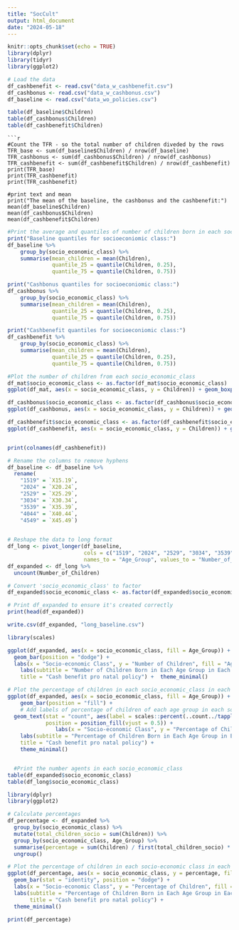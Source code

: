 ```yaml
---
title: "SocCult"
output: html_document
date: "2024-05-18"
---
```


```r
knitr::opts_chunk$set(echo = TRUE)
library(dplyr)
library(tidyr)
library(ggplot2)
```

```r
# Load the data
df_cashbenefit <- read.csv("data_w_cashbenefit.csv")
df_cashbonus <- read.csv("data_w_cashbonus.csv")
df_baseline <- read.csv("data_wo_policies.csv")
```

```r
table(df_baseline$Children)
table(df_cashbonus$Children)
table(df_cashbenefit$Children)

```

```
```r
#Count the TFR - so the total number of children diveded by the rows        
TFR_base <- sum(df_baseline$Children) / nrow(df_baseline)
TFR_cashbonus <- sum(df_cashbonus$Children) / nrow(df_cashbonus)
TFR_cashbenefit <- sum(df_cashbenefit$Children) / nrow(df_cashbenefit)
print(TFR_base)
print(TFR_cashbenefit)
print(TFR_cashbenefit)

#print text and mean
print("The mean of the baseline, the cashbonus and the cashbenefit:")
mean(df_baseline$Children)
mean(df_cashbonus$Children)
mean(df_cashbenefit$Children)

```

```r
#Print the average and quantiles of number of children born in each socio_economic_class
print("Baseline quantiles for socioeconiomic class:")
df_baseline %>%
    group_by(socio_economic_class) %>%
    summarise(mean_children = mean(Children),
              quantile_25 = quantile(Children, 0.25),
              quantile_75 = quantile(Children, 0.75))

print("Cashbonus quantiles for socioeconiomic class:")
df_cashbonus %>%
    group_by(socio_economic_class) %>%
    summarise(mean_children = mean(Children),
              quantile_25 = quantile(Children, 0.25),
              quantile_75 = quantile(Children, 0.75))

print("Cashbenefit quantiles for socioeconiomic class:")
df_cashbenefit %>%
    group_by(socio_economic_class) %>%
    summarise(mean_children = mean(Children),
              quantile_25 = quantile(Children, 0.25),
              quantile_75 = quantile(Children, 0.75))
```

```r

#Plot the number of children from each socio_economic_class
df_mat$socio_economic_class <- as.factor(df_mat$socio_economic_class)
ggplot(df_mat, aes(x = socio_economic_class, y = Children)) + geom_boxplot()

df_cashbonus$socio_economic_class <- as.factor(df_cashbonus$socio_economic_class)
ggplot(df_cashbonus, aes(x = socio_economic_class, y = Children)) + geom_boxplot()

df_cashbenefit$socio_economic_class <- as.factor(df_cashbenefit$socio_economic_class)
ggplot(df_cashbenefit, aes(x = socio_economic_class, y = Children)) + geom_boxplot()



```

```r
print(colnames(df_cashbenefit))
```

```r

# Rename the columns to remove hyphens
df_baseline <- df_baseline %>%
  rename(
    "1519" = `X15.19`,
    "2024" = `X20.24`,
    "2529" = `X25.29`,
    "3034" = `X30.34`,
    "3539" = `X35.39`,
    "4044" = `X40.44`,
    "4549" = `X45.49`)
  
````

```r
# Reshape the data to long format
df_long <- pivot_longer(df_baseline, 
                        cols = c("1519", "2024", "2529", "3034", "3539", "4044", "4549"),
                        names_to = "Age_Group", values_to = "Number_of_Children")
df_expanded <- df_long %>%
  uncount(Number_of_Children)

# Convert 'socio_economic_class' to factor
df_expanded$socio_economic_class <- as.factor(df_expanded$socio_economic_class)

# Print df_expanded to ensure it's created correctly
print(head(df_expanded))

write.csv(df_expanded, "long_baseline.csv")
````

```r
library(scales)

ggplot(df_expanded, aes(x = socio_economic_class, fill = Age_Group)) +
  geom_bar(position = "dodge") +
  labs(x = "Socio-economic Class", y = "Number of Children", fill = "Age Group") +
    labs(subtitle = "Number of Children Born in Each Age Group in Each Socio-economic Class",
    title = "Cash benefit pro natal policy") +  theme_minimal()

# Plot the percentage of children in each socio_economic_class in each age group
ggplot(df_expanded, aes(x = socio_economic_class, fill = Age_Group)) +
    geom_bar(position = "fill") +
    # Add labels of percentage of children of each age group in each socio-economic class
  geom_text(stat = "count", aes(label = scales::percent(..count../tapply(..count.., ..x.., sum)[..x..])),
            position = position_fill(vjust = 0.5)) + 
               labs(x = "Socio-economic Class", y = "Percentage of Children", fill = "Age Group") +
    labs(subtitle = "Percentage of Children Born in Each Age Group in Each Socio-economic Class",
    title = "Cash benefit pro natal policy") +
    theme_minimal()


  #Print the number agents in each socio_economic_class
table(df_expanded$socio_economic_class)
table(df_long$socio_economic_class)
```

```r
library(dplyr)
library(ggplot2)

# Calculate percentages
df_percentage <- df_expanded %>%
  group_by(socio_economic_class) %>%
  mutate(total_children_socio = sum(Children)) %>%
  group_by(socio_economic_class, Age_Group) %>%
  summarise(percentage = sum(Children) / first(total_children_socio) * 100) %>%
  ungroup()

# Plot the percentage of children in each socio-economic class in each age group
ggplot(df_percentage, aes(x = socio_economic_class, y = percentage, fill = Age_Group)) +
  geom_bar(stat = "identity", position = "dodge") +
  labs(x = "Socio-economic Class", y = "Percentage of Children", fill = "Age Group") +
  labs(subtitle = "Percentage of Children Born in Each Age Group in Each Socio-economic Class",
       title = "Cash benefit pro natal policy") +
  theme_minimal()

```

```r
print(df_percentage)
```
